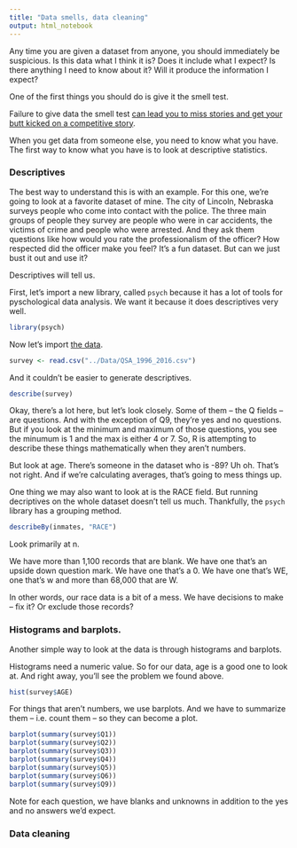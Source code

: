 ```yaml
---
title: "Data smells, data cleaning"
output: html_notebook
---
```

Any time you are given a dataset from anyone, you should immediately be suspicious. Is this data what I think it is? Does it include what I expect? Is there anything I need to know about it? Will it produce the information I expect?

One of the first things you should do is give it the smell test. 

Failure to give data the smell test [can lead you to miss stories and get your butt kicked on a competitive story](https://source.opennews.org/en-US/learning/handling-data-about-race-and-ethnicity/).

When you get data from someone else, you need to know what you have. The first way to know what you have is to look at descriptive statistics. 

### Descriptives

The best way to understand this is with an example. For this one, we're going to look at a favorite dataset of mine. The city of Lincoln, Nebraska surveys people who come into contact with the police. The three main groups of people they survey are people who were in car accidents, the victims of crime and people who were arrested. And they ask them questions like how would you rate the professionalism of the officer? How respected did the officer make you feel? It's a fun dataset. But can we just bust it out and use it? 

Descriptives will tell us. 

First, let's import a new library, called `psych` because it has a lot of tools for pyschological data analysis. We want it because it does descriptives very well. 
```r
library(psych)
```
Now let's import [the data](https://www.dropbox.com/s/imab0ly53wca56f/QSA_1996_2016.csv?dl=0). 
```r
survey <- read.csv("../Data/QSA_1996_2016.csv")
```
And it couldn't be easier to generate descriptives. 
```r
describe(survey)
```
Okay, there's a lot here, but let's look closely. Some of them -- the Q fields -- are questions. And with the exception of Q9, they're yes and no questions. But if you look at the minimum and maximum of those questions, you see the minumum is 1 and the max is either 4 or 7. So, R is attempting to describe these things mathematically when they aren't numbers. 

But look at age. There's someone in the dataset who is -89? Uh oh. That's not right. And if we're calculating averages, that's going to mess things up. 

One thing we may also want to look at is the RACE field. But running decriptives on the whole dataset doesn't tell us much. Thankfully, the `psych` library has a grouping method. 
```r
describeBy(inmates, "RACE")
```
Look primarily at n. 

We have more than 1,100 records that are blank. We have one that's an upside down question mark. We have one that's a 0. We have one that's WE, one that's w and more than 68,000 that are W. 

In other words, our race data is a bit of a mess. We have decisions to make -- fix it? Or exclude those records? 

### Histograms and barplots. 

Another simple way to look at the data is through histograms and barplots.

Histograms need a numeric value. So for our data, age is a good one to look at. And right away, you'll see the problem we found above.

```r
hist(survey$AGE)
```
For things that aren't numbers, we use barplots. And we have to summarize them -- i.e. count them -- so they can become a plot. 
```r
barplot(summary(survey$Q1))
barplot(summary(survey$Q2))
barplot(summary(survey$Q3))
barplot(summary(survey$Q4))
barplot(summary(survey$Q5))
barplot(summary(survey$Q6))
barplot(summary(survey$Q9))
```
Note for each question, we have blanks and unknowns in addition to the yes and no answers we'd expect. 

### Data cleaning
